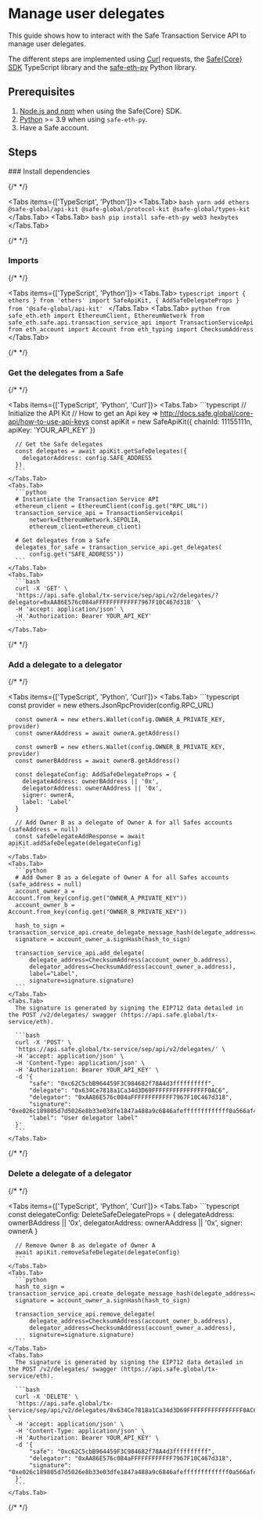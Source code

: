 
# Manage user delegates

This guide shows how to interact with the Safe Transaction Service API to manage user delegates.

The different steps are implemented using [Curl](https://github.com/curl/curl) requests, the [Safe\{Core\} SDK](https://github.com/safe-global/safe-core-sdk) TypeScript library and the [safe-eth-py](https://github.com/safe-global/safe-eth-py) Python library.

## Prerequisites

1. [Node.js and npm](https://docs.npmjs.com/downloading-and-installing-node-js-and-npm#using-a-node-version-manager-to-install-nodejs-and-npm) when using the Safe\{Core\} SDK.
2. [Python](https://www.python.org/downloads/) >= 3.9 when using `safe-eth-py`.
3. Have a Safe account.

## Steps

<Steps>
  ### Install dependencies

  {/* <!-- vale off --> */}

  <Tabs items={['TypeScript', 'Python']}>
    <Tabs.Tab>
      ```bash
      yarn add ethers @safe-global/api-kit @safe-global/protocol-kit @safe-global/types-kit
      ```
    </Tabs.Tab>
    <Tabs.Tab>
      ```bash
      pip install safe-eth-py web3 hexbytes
      ```
    </Tabs.Tab>
  </Tabs>

  {/* <!-- vale on --> */}

  ### Imports

  {/* <!-- vale off --> */}

  <Tabs items={['TypeScript', 'Python']}>
    <Tabs.Tab>
      ```typescript
      import { ethers } from 'ethers'
      import SafeApiKit, { AddSafeDelegateProps } from '@safe-global/api-kit'
      ```
    </Tabs.Tab>
    <Tabs.Tab>
      ```python
      from safe_eth.eth import EthereumClient, EthereumNetwork
      from safe_eth.safe.api.transaction_service_api import TransactionServiceApi
      from eth_account import Account
      from eth_typing import ChecksumAddress
      ```
    </Tabs.Tab>
  </Tabs>

  {/* <!-- vale on --> */}

  ### Get the delegates from a Safe

  {/* <!-- vale off --> */}

  <Tabs items={['TypeScript', 'Python', 'Curl']}>
    <Tabs.Tab>
      ```typescript
      // Initialize the API Kit
      // How to get an Api key => http://docs.safe.global/core-api/how-to-use-api-keys
      const apiKit = new SafeApiKit({
        chainId: 11155111n,
        apiKey: 'YOUR_API_KEY'
      })

      // Get the Safe delegates
      const delegates = await apiKit.getSafeDelegates({
        delegatorAddress: config.SAFE_ADDRESS
      })
      ```
    </Tabs.Tab>
    <Tabs.Tab>
      ```python
      # Instantiate the Transaction Service API
      ethereum_client = EthereumClient(config.get("RPC_URL"))
      transaction_service_api = TransactionServiceApi(
          network=EthereumNetwork.SEPOLIA,
          ethereum_client=ethereum_client)

      # Get delegates from a Safe
      delegates_for_safe = transaction_service_api.get_delegates(
          config.get("SAFE_ADDRESS"))
      ```
    </Tabs.Tab>
    <Tabs.Tab>
      ```bash
      curl -X 'GET' \
      'https://api.safe.global/tx-service/sep/api/v2/delegates/?delegator=0xAA86E576c084aFFFFFFFFFFFF7967F10C467d318' \
      -H 'accept: application/json' \
      -H 'Authorization: Bearer YOUR_API_KEY'
      ```
    </Tabs.Tab>
  </Tabs>

{/* <!-- vale on --> */}

  ### Add a delegate to a delegator

  {/* <!-- vale off --> */}

  <Tabs items={['TypeScript', 'Python', 'Curl']}>
    <Tabs.Tab>
      ```typescript
      const provider = new ethers.JsonRpcProvider(config.RPC_URL)

      const ownerA = new ethers.Wallet(config.OWNER_A_PRIVATE_KEY, provider)
      const ownerAAddress = await ownerA.getAddress()

      const ownerB = new ethers.Wallet(config.OWNER_B_PRIVATE_KEY, provider)
      const ownerBAddress = await ownerB.getAddress()

      const delegateConfig: AddSafeDelegateProps = {
        delegateAddress: ownerBAddress || '0x',
        delegatorAddress: ownerAAddress || '0x',
        signer: ownerA,
        label: 'Label'
      }

      // Add Owner B as a delegate of Owner A for all Safes accounts (safeAddress = null)
      const safeDelegateAddResponse = await apiKit.addSafeDelegate(delegateConfig)
      ```
    </Tabs.Tab>
    <Tabs.Tab>
      ```python
      # Add Owner B as a delegate of Owner A for all Safes accounts (safe_address = null)
      account_owner_a = Account.from_key(config.get("OWNER_A_PRIVATE_KEY"))
      account_owner_b = Account.from_key(config.get("OWNER_B_PRIVATE_KEY"))
      
      hash_to_sign = transaction_service_api.create_delegate_message_hash(delegate_address=account_owner_b.address)
      signature = account_owner_a.signHash(hash_to_sign)
      
      transaction_service_api.add_delegate(
          delegate_address=ChecksumAddress(account_owner_b.address),
          delegator_address=ChecksumAddress(account_owner_a.address),
          label="Label",
          signature=signature.signature)
      ```
    </Tabs.Tab>
    <Tabs.Tab>
      The signature is generated by signing the EIP712 data detailed in the POST /v2/delegates/ swagger (https://api.safe.global/tx-service/eth).
      
      ```bash
      curl -X 'POST' \
      'https://api.safe.global/tx-service/sep/api/v2/delegates/' \
      -H 'accept: application/json' \
      -H 'Content-Type: application/json' \
      -H 'Authorization: Bearer YOUR_API_KEY' \
      -d '{
          "safe": "0xc62C5cbB964459F3C984682f78A4d3ffffffffff",
          "delegate": "0x634Ce7818a1Ca34d3D69FFFFFFFFFFFFFFFF0AC6",
          "delegator": "0xAA86E576c084aFFFFFFFFFFFF7967F10C467d318",
          "signature": "0xe026c189805d7d5026e8b33e03dfe1847a488a9c6846afefffffffffffff0a566af485b7b4a68189c69c2245fcb9321d718d829d6180245cfe56dc51a0c15b031b",
          "label": "User delegator label"
      }'
      ```
    </Tabs.Tab>
  </Tabs>

  {/* <!-- vale on --> */}

  ### Delete a delegate of a delegator

  {/* <!-- vale off --> */}

  <Tabs items={['TypeScript', 'Python', 'Curl']}>
    <Tabs.Tab>
      ```typescript
      const delegateConfig: DeleteSafeDelegateProps = {
        delegateAddress: ownerBAddress || '0x',
        delegatorAddress: ownerAAddress || '0x',
        signer: ownerA
      }

      // Remove Owner B as delegate of Owner A
      await apiKit.removeSafeDelegate(delegateConfig)
      ```
    </Tabs.Tab>
    <Tabs.Tab>
      ```python
      hash_to_sign = transaction_service_api.create_delegate_message_hash(delegate_address=account_owner_b.address)
      signature = account_owner_a.signHash(hash_to_sign)

      transaction_service_api.remove_delegate(
          delegate_address=ChecksumAddress(account_owner_b.address),
          delegator_address=ChecksumAddress(account_owner_a.address),
          signature=signature.signature)
      ```
    </Tabs.Tab>
    <Tabs.Tab>
      The signature is generated by signing the EIP712 data detailed in the POST /v2/delegates/ swagger (https://api.safe.global/tx-service/eth).

      ```bash
      curl -X 'DELETE' \
      'https://api.safe.global/tx-service/sep/api/v2/delegates/0x634Ce7818a1Ca34d3D69FFFFFFFFFFFFFFFF0AC6/' \
      -H 'accept: application/json' \
      -H 'Content-Type: application/json' \
      -H 'Authorization: Bearer YOUR_API_KEY' \
      -d '{
          "safe": "0xc62C5cbB964459F3C984682f78A4d3ffffffffff",
          "delegator": "0xAA86E576c084aFFFFFFFFFFFF7967F10C467d318",
          "signature": "0xe026c189805d7d5026e8b33e03dfe1847a488a9c6846afefffffffffffff0a566af485b7b4a68189c69c2245fcb9321d718d829d6180245cfe56dc51a0c15b031b"
      }'
      ```
    </Tabs.Tab>
  </Tabs>

  {/* <!-- vale on --> */}
</Steps>